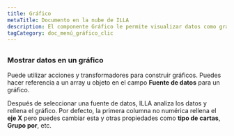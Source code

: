 ```yaml
---
title: Gráfico
metaTitle: Documento en la nube de ILLA
description: El componente Gráfico le permite visualizar datos como gráficos y gráficos. Está construido usando Chart.js.
tagCategory: doc_menú_gráfico_clic
---
```


## <Heading hidden>Gráfico</Heading>

### Mostrar datos en un gráfico

Puede utilizar acciones y transformadores para construir gráficos. Puedes hacer referencia a un array u objeto en el campo **Fuente de datos** para un gráfico. 

Después de seleccionar una fuente de datos, ILLA analiza los datos y rellena el gráfico. Por defecto, la primera columna no numérica rellena el **eje X** pero puedes cambiar esta y otras propiedades como **tipo de cartas**, **Grupo por**, etc.

<img src='https://cdn.illacloud.com/official-website/img/docs/assemble/chart1.png' alt="" />

<img src='https://cdn.illacloud.com/official-website/img/docs/assemble/chart2.png' alt="" />

